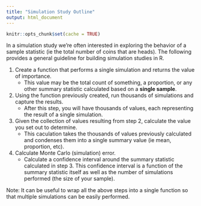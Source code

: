 ```yaml
---
title: "Simulation Study Outline"
output: html_document
---
```


```r
knitr::opts_chunk$set(cache = TRUE)
```

In a simulation study we're often interested in exploring the behavior of a sample 
statistic (ie the total number of coins that are heads). The following provides 
a general guideline for building simulation studies in R.

1. Create a function that performs a single simulation and returns the value of 
importance.
    - This value may be the total count of something, a proportion, or any other 
    summary statistic calculated based on a **single sample**.
2. Using the function previously created, run thousands of simulations and capture 
the results.
    - After this step, you will have thousands of values, each representing the 
    result of a single simulation.
3. Given the collection of values resulting from step 2, calculate the value you
set out to determine.
    - This caculation takes the thousands of values previously calculated and
    condenses them into a single summary value (ie mean, proportion, etc).
4. Calculate Monte Carlo (simulation) error.
    - Calculate a confidence interval around the summary statistic calculated in
    step 3. This confidence interval is a function of the summary statistic itself 
    as well as the number of simulations performed (the size of your sample).
    
Note:
It can be useful to wrap all the above steps into a single function so that 
multiple simulations can be easily performed.